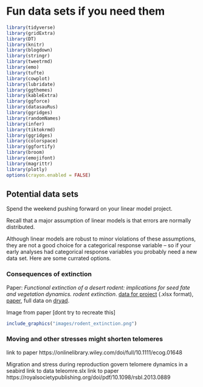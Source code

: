 # Fun data sets if you need them {#moredata}   

```r
library(tidyverse)
library(gridExtra)
library(DT)
library(knitr)
library(blogdown)
library(stringr)
library(tweetrmd)
library(emo)
library(tufte)
library(cowplot)
library(lubridate)
library(ggthemes)
library(kableExtra)
library(ggforce)
library(datasauRus)
library(ggridges)
library(randomNames)
library(infer)
library(tiktokrmd)
library(ggridges)
library(colorspace)
library(ggfortify)
library(broom)
library(emojifont)
library(magrittr)
library(plotly)
options(crayon.enabled = FALSE)   
```




## Potential data sets 

Spend the weekend pushing forward on your linear model project.

Recall that a major assumption of linear models is that errors are normally distributed. 

Although linear models are robust to minor violations of these assumptions, they are not a good choice for a categorical response variable -- so if your early analyses had categorical response variables you probably need a  new data set. Here are some  currated options.

### Consequences  of extinction {-}


Paper: *Functional extinction of a desert rodent: implications for seed fate and vegetation dynamics.
rodent extinction*.  [data for project](https://raw.githubusercontent.com/ybrandvain/biostat_2022/main/data/rodent_extinction.xlsx) (.xlsx format), [paper](https://onlinelibrary.wiley.com/doi/full/10.1111/ecog.01648), full data on [dryad](https://datadryad.org/stash/dataset/doi:10.5061/dryad.p45p4).

Image from paper [dont try to recreate this]

```r
include_graphics("images/rodent_extinction.png")
```


### Moving and other stresses might shorten telomeres  


link to paper https://onlinelibrary.wiley.com/doi/full/10.1111/ecog.01648

Migration and stress during reproduction govern telomere dynamics in a seabird
link to data teleomre.slx
link to paper https://royalsocietypublishing.org/doi/pdf/10.1098/rsbl.2013.0889


